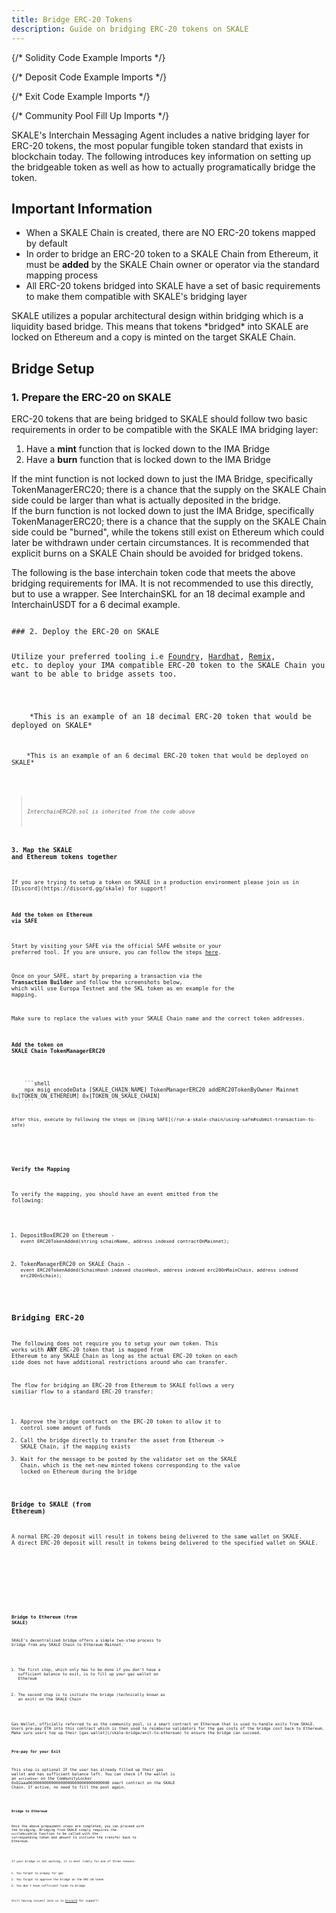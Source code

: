 ```yaml
---
title: Bridge ERC-20 Tokens
description: Guide on bridging ERC-20 tokens on SKALE
---
```



{/* Solidity Code Example Imports */}

{/* Deposit Code Example Imports */}

{/* Exit Code Example Imports */}

{/* Community Pool Fill Up Imports */}

SKALE's Interchain Messaging Agent includes a native bridging layer for ERC-20 tokens, the most popular fungible token standard
that exists in blockchain today. The following introduces key information on setting up the bridgeable token as well as how
to actually programatically bridge the token.

## Important Information

- When a SKALE Chain is created, there are NO ERC-20 tokens mapped by default
- In order to bridge an ERC-20 token to a SKALE Chain from Ethereum, it must be **added** by the SKALE Chain owner or operator
via the standard mapping process
- All ERC-20 tokens bridged into SKALE have a set of basic requirements to make them compatible with SKALE's bridging layer

<Aside type="note">
SKALE utilizes a popular architectural design within bridging which is a liquidity based bridge.
This means that tokens *bridged* into SKALE are locked on Ethereum and a copy is minted on the target SKALE Chain.
</Aside>

## Bridge Setup

### 1. Prepare the ERC-20 on SKALE

ERC-20 tokens that are being bridged to SKALE should follow two basic requirements in order to be compatible with the SKALE IMA
bridging layer:

1. Have a **mint** function that is locked down to the IMA Bridge
2. Have a **burn** function that is locked down to the IMA Bridge

<Aside type="danger" title="Caution on Minting">
If the mint function is not locked down to just the IMA Bridge, specifically TokenManagerERC20; there is a chance that
the supply on the SKALE Chain side could be larger than what is actually deposited in the bridge.
</Aside>

<Aside type="danger" title="Caution on Burning">
If the burn function is not locked down to just the IMA Bridge, specifically TokenManagerERC20; there is a chance that
the supply on the SKALE Chain side could be "burned", while the tokens still exist on Ethereum which could later be withdrawn under
certain circumstances. It is recommended that explicit burns on a SKALE Chain should be avoided for bridged tokens.
</Aside>

The following is the base interchain token code that meets the above bridging requirements for IMA. It is not recommended to use this directly, but to use a wrapper. See InterchainSKL for an 18 decimal example and InterchainUSDT for a 6 decimal example.

<Code code={InterchainERC20Code} lang="solidity" title="InterchainERC20.sol" />
### 2. Deploy the ERC-20 on SKALE

Utilize your preferred tooling i.e [Foundry](https://getfoundry.sh), [Hardhat](https://hardhat.org), [Remix](https://remix.ethereum.org/#lang=en&optimize=false&runs=200&evmVersion=paris&version=soljson-v0.8.19+commit.7dd6d404.js), etc. to deploy your IMA compatible ERC-20 token to the SKALE Chain you want to be able to bridge assets too.

<Tabs>
  <TabItem label="InterchainSKL.sol">
    *This is an example of an 18 decimal ERC-20 token that would be deployed on SKALE*
    <Code code={InterchainSKLCode} lang="solidity" />
  </TabItem>
  <TabItem label="InterchainUSDT.sol">
    *This is an example of an 6 decimal ERC-20 token that would be deployed on SKALE*
    <Code code={InterchainUSDTCode} lang="solidity" />
  </TabItem>
</Tabs>

> *InterchainERC20.sol is inherited from the code above*

### 3. Map the SKALE and Ethereum tokens together

<Aside type="note">
If you are trying to setup a token on SKALE in a production environment please join us in [Discord](https://discord.gg/skale) for support!
</Aside>

#### Add the token on Ethereum via SAFE

Start by visiting your SAFE via the official SAFE website or your preferred tool. If you are unsure, you can follow the steps [here](/run-a-skale-chain/using-safe).

Once on your SAFE, start by preparing a transaction via the **Transaction Builder** and follow the screenshots below, which will use Europa Testnet and the SKL token as en example for the mapping.

<Aside type="caution">
Make sure to replace the values with your SKALE Chain name and the correct token addresses.
</Aside>

#### Add the token on SKALE Chain TokenManagerERC20
<Tabs>
  <TabItem label="Multisigwallet CLI">
    ```shell
    npx msig encodeData [SKALE_CHAIN_NAME] TokenManagerERC20 addERC20TokenByOwner Mainnet 0x[TOKEN_ON_ETHEREUM] 0x[TOKEN_ON_SKALE_CHAIN]
    ```

    After this, execute by following the steps on [Using SAFE](/run-a-skale-chain/using-safe#submit-transaction-to-safe)
  </TabItem>
</Tabs>

#### Verify the Mapping

To verify the mapping, you should have an event emitted from the following:

1. DepositBoxERC20 on Ethereum - `event ERC20TokenAdded(string schainName, address indexed contractOnMainnet);`

1. TokenManagerERC20 on SKALE Chain - `event ERC20TokenAdded(SchainHash indexed chainHash, address indexed erc20OnMainChain, address indexed erc20OnSchain);`

## Bridging ERC-20

The following does not require you to setup your own token. This works with **ANY** ERC-20 token that is mapped from Ethereum to any SKALE Chain as long as the actual ERC-20 token on each side does not have additional restrictions around who can transfer.

The flow for bridging an ERC-20 from Ethereum to SKALE follows a very similiar flow to a standard ERC-20 transfer:

1. Approve the bridge contract on the ERC-20 token to allow it to control some amount of funds
2. Call the bridge directly to transfer the asset from Ethereum -> SKALE Chain, if the mapping exists
3. Wait for the message to be posted by the validator set on the SKALE Chain, which is the net-new minted tokens corresponding to the value locked on Ethereum during the bridge

### Bridge to SKALE (from Ethereum)

<Aside type="note">
A normal ERC-20 deposit will result in tokens being delivered to the same wallet on SKALE.
A direct ERC-20 deposit will result in tokens being delivered to the specified wallet on SKALE.
</Aside>

<Tabs>
  <TabItem label="bridge.js">
    <Code code={depositERC20Js} lang="js" />
  </TabItem>
  <TabItem label="bridgeDirect.js">
    <Code code={depositERC20DirectJs} lang="js" />
  </TabItem>
</Tabs>

### Bridge to Ethereum (from SKALE)

SKALE's decentralized bridge offers a simple two-step process to bridge from any SKALE Chain to Ethereum Mainnet.

1. The first step, which only has to be done if you don't have a sufficient balance to exit, is to fill up your gas wallet on Ethereum

2. The second step is to initiate the bridge (technically known as an exit) on the SKALE Chain


<Aside type="note">
Gas Wallet, officially referred to as the community pool, is a smart contract on Ethereum that is used to handle exits from SKALE. Users pre-pay ETH into this contract which is then used to reimburse validators for the gas costs of the bridge cost back to Ethereum. Make sure users top up their [gas wallet](/skale-bridge/exit-to-ethereum) to ensure the bridge can succeed.
</Aside>

#### Pre-pay for your Exit

This step is optional IF the user has already filled up their gas wallet and has sufficient balance left.
You can check if the wallet is an `activeUser` on the CommunityLocker 0xD2aaa00300000000000000000000000000000000 smart contract on the SKALE Chain. If active, no need to fill the pool again.

<Code code={fillCommunityPoolJs} lang="js" title="fillCommunityPool.js" />

#### Bridge to Ethereum

Once the above prepayment steps are completed, you can proceed with the bridging.
Bridging from SKALE simply requires the `exitToMainERC20` function to be called with the corresponding token and amount to initiate the transfer back to Ethereum.

<Code code={exitERC20Js} lang="js" title="exit.js" />

<Aside type="note">
If your bridge is not working, it is most likely for one of three reasons:

1. You forgot to prepay for gas
2. You forgot to approve the bridge on the ERC-20 token
3. You don't have sufficient funds to bridge

Still having issues? Join us in [Discord](https://discord.gg/skale) for support!
</Aside>